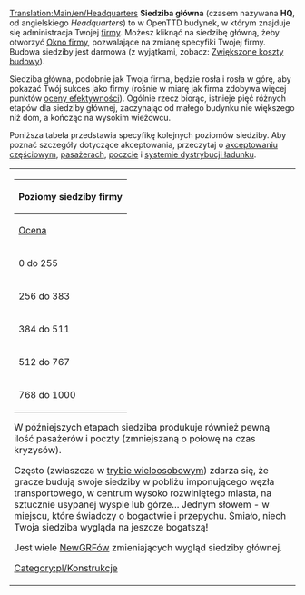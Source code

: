 [[Translation:Main/en/Headquarters]]
'''Siedziba główna''' (czasem nazywana '''HQ''', od angielskiego ''Headquarters'') to w OpenTTD budynek, w którym znajduje się administracja Twojej [[Main/pl/Firma transportowa|firmy]]. Możesz kliknąć na siedzibę główną, żeby otworzyć [[Main/pl/Firma transportowa|Okno firmy]], pozwalające na zmianę specyfiki Twojej firmy. Budowa siedziby jest darmowa (z wyjątkami, zobacz: [[Main/pl/Zwiększone koszty budowy|Zwiększone koszty budowy]]). 

Siedziba główna, podobnie jak Twoja firma, będzie rosła i rosła w górę, aby pokazać Twój sukces jako firmy (rośnie w miarę jak firma zdobywa więcej punktów [[Main/pl/Szczegółowa tabela efektywności|oceny efektywności]]). Ogólnie rzecz biorąc, istnieje pięć różnych etapów dla siedziby głównej, zaczynając od małego budynku nie większego niż dom, a kończąc na wysokim wieżowcu. 

Poniższa tabela przedstawia specyfikę kolejnych poziomów siedziby. Aby poznać szczegóły dotyczące akceptowania, przeczytaj o [[Main/en/Domy/Pl#Akceptowanie częściowe|akceptowaniu częściowym]], [[Main/pl/Pasażerowie|pasażerach]], [[Main/pl/Poczta|poczcie]] i [[Main/pl/Dystrybucja ładunku|systemie dystrybucji ładunku]].

<table>
<tr valign="top"><td style="background:none; border:0px">
{| {{en/Wikitable}}
|- style="background:#efefef"
!colspan="4"|Poziomy siedziby firmy
|- style="background:#efefef"
![[Main/en/Mechanika gry/Pl#Ocena firmy|Ocena]]!!Tytuł!!Wygląd!!Akceptuje
|-
|0 do 255||Inżynier<br>Administrator ruchu||[[File:en/HQ1.png|221px]]||4/8 Pasażerów <br> 4/8 Poczty
|-
|256 do 383||Koordynator transportu||[[File:en/HQ2.png|221px]]||'''8/8 Pasażerów''' <br> 4/8 Poczty
|-
|384 do 511||Nadzorca dróg||[[File:en/HQ3.png|221px]]||'''12/8 Pasażerów''' <br> 4/8 Poczty
|-
|512 do 767||Dyrektor<br>Dyrektor wykonawczy|| [[File:en/HQ4.png|221px]]||'''16/8 Pasażerów''' <br> '''8/8 Poczty'''
|-
|768 do 1000||Przewodniczący <br> Prezes <br> Tycoon||[[File:en/HQ5.png|221px]]||'''20/8 Pasażerów'''  <br> '''8/8 Poczty'''
|}

{{en/-}}

W późniejszych etapach siedziba produkuje również pewną ilość pasażerów i poczty (zmniejszaną o połowę na czas kryzysów).

Często (zwłaszcza w [[Main/pl/Gra wieloosobowa|trybie wieloosobowym]]) zdarza się, że gracze budują swoje siedziby w pobliżu imponującego węzła transportowego, w centrum wysoko rozwiniętego miasta, na sztucznie usypanej wyspie lub górze... Jednym słowem - w miejscu, które świadczy o bogactwie i przepychu. Śmiało, niech Twoja siedziba wygląda na jeszcze bogatszą! {{en/Smile}}

Jest wiele [[Main/pl/NewGRF|NewGRFów]] zmieniających wygląd siedziby głównej.

[[Category:pl/Konstrukcje]]